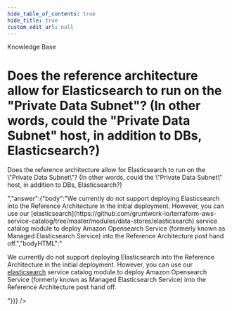 ```yaml
---
hide_table_of_contents: true
hide_title: true
custom_edit_url: null
---
```



<head>
  <link rel="canonical" href="https://github.com/gruntwork-io/knowledge-base/discussions/319" />
</head>

<CenterLayout>
<span className="searchCategory">Knowledge Base</span>
<h1>Does the reference architecture allow for Elasticsearch to run on the &quot;Private Data Subnet&quot;? (In other words, could the &quot;Private Data Subnet&quot; host, in addition to DBs, Elasticsearch?)</h1>
<GitHub discussion={{"id":"D_kwDOF8slf84APGhK","number":319,"author":{"login":"marijakstrazdas"},"title":"Does the reference architecture allow for Elasticsearch to run on the \"Private Data Subnet\"? (In other words, could the \"Private Data Subnet\" host, in addition to DBs, Elasticsearch?)","body":"Does the reference architecture allow for Elasticsearch to run on the \"Private Data Subnet\"? (In other words, could the \"Private Data Subnet\" host, in addition to DBs, Elasticsearch?)","bodyHTML":"<p dir=\"auto\">Does the reference architecture allow for Elasticsearch to run on the \"Private Data Subnet\"? (In other words, could the \"Private Data Subnet\" host, in addition to DBs, Elasticsearch?)</p>","answer":{"body":"We currently do not support deploying Elasticsearch into the Reference Architecture in the initial deployment. However, you can use our [elasticsearch](https://github.com/gruntwork-io/terraform-aws-service-catalog/tree/master/modules/data-stores/elasticsearch) service catalog module to deploy Amazon Opensearch Service (formerly known as Managed Elasticsearch Service) into the Reference Architecture post hand off.","bodyHTML":"<p dir=\"auto\">We currently do not support deploying Elasticsearch into the Reference Architecture in the initial deployment. However, you can use our <a href=\"https://github.com/gruntwork-io/terraform-aws-service-catalog/tree/master/modules/data-stores/elasticsearch\">elasticsearch</a> service catalog module to deploy Amazon Opensearch Service (formerly known as Managed Elasticsearch Service) into the Reference Architecture post hand off.</p>"}}} />

</CenterLayout>
  

<!-- ##DOCS-SOURCER-START
{
  "sourcePlugin": "github-discussions",
  "hash": "0b7710bdc8632eb3b5833e86cbeae483"
}
##DOCS-SOURCER-END -->
